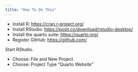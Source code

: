```yaml
---
title: "How To Do This"
---
```


- Install R: <https://cran.r-project.org/>
- Install RStudio: <https://posit.co/download/rstudio-desktop/>
- Install the quarto suite: <https://quarto.org/>
- Register GitHub: <https://github.com/>

Start RStudio. 

- Choose: File and New Project
- Choose: Project Type "Quarto Website"



